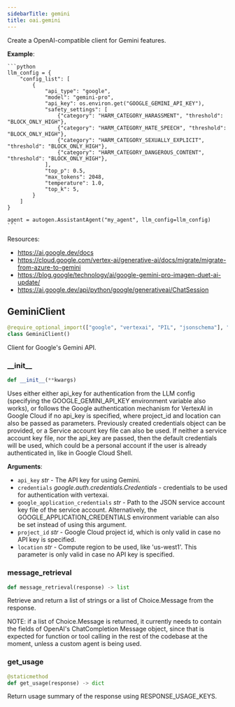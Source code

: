 ```yaml
---
sidebarTitle: gemini
title: oai.gemini
---
```


Create a OpenAI-compatible client for Gemini features.

**Example**:

    ```python
    llm_config = {
        "config_list": [
            {
                "api_type": "google",
                "model": "gemini-pro",
                "api_key": os.environ.get("GOOGLE_GEMINI_API_KEY"),
                "safety_settings": [
                    {"category": "HARM_CATEGORY_HARASSMENT", "threshold": "BLOCK_ONLY_HIGH"},
                    {"category": "HARM_CATEGORY_HATE_SPEECH", "threshold": "BLOCK_ONLY_HIGH"},
                    {"category": "HARM_CATEGORY_SEXUALLY_EXPLICIT", "threshold": "BLOCK_ONLY_HIGH"},
                    {"category": "HARM_CATEGORY_DANGEROUS_CONTENT", "threshold": "BLOCK_ONLY_HIGH"},
                ],
                "top_p": 0.5,
                "max_tokens": 2048,
                "temperature": 1.0,
                "top_k": 5,
            }
        ]
    }

    agent = autogen.AssistantAgent("my_agent", llm_config=llm_config)
    ```
  
  Resources:
  - https://ai.google.dev/docs
  - https://cloud.google.com/vertex-ai/generative-ai/docs/migrate/migrate-from-azure-to-gemini
  - https://blog.google/technology/ai/google-gemini-pro-imagen-duet-ai-update/
  - https://ai.google.dev/api/python/google/generativeai/ChatSession

## GeminiClient

```python
@require_optional_import(["google", "vertexai", "PIL", "jsonschema"], "gemini")
class GeminiClient()
```

Client for Google's Gemini API.

### \_\_init\_\_

```python
def __init__(**kwargs)
```

Uses either either api_key for authentication from the LLM config
(specifying the GOOGLE_GEMINI_API_KEY environment variable also works),
or follows the Google authentication mechanism for VertexAI in Google Cloud if no api_key is specified,
where project_id and location can also be passed as parameters. Previously created credentials object can be provided,
or a Service account key file can also be used. If neither a service account key file, nor the api_key are passed,
then the default credentials will be used, which could be a personal account if the user is already authenticated in,
like in Google Cloud Shell.

**Arguments**:

- `api_key` _str_ - The API key for using Gemini.
- `credentials` _google.auth.credentials.Credentials_ - credentials to be used for authentication with vertexai.
- `google_application_credentials` _str_ - Path to the JSON service account key file of the service account.
  Alternatively, the GOOGLE_APPLICATION_CREDENTIALS environment variable
  can also be set instead of using this argument.
- `project_id` _str_ - Google Cloud project id, which is only valid in case no API key is specified.
- `location` _str_ - Compute region to be used, like 'us-west1'.
  This parameter is only valid in case no API key is specified.

### message\_retrieval

```python
def message_retrieval(response) -> list
```

Retrieve and return a list of strings or a list of Choice.Message from the response.

NOTE: if a list of Choice.Message is returned, it currently needs to contain the fields of OpenAI's ChatCompletion Message object,
since that is expected for function or tool calling in the rest of the codebase at the moment, unless a custom agent is being used.

### get\_usage

```python
@staticmethod
def get_usage(response) -> dict
```

Return usage summary of the response using RESPONSE_USAGE_KEYS.


